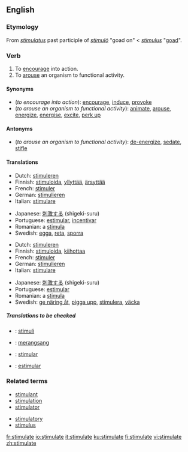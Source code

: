 ==English==

===Etymology===
From {{L.}} ''[[stimulatus]]'' past participle of ''[[stimulo#Latin|stimulō]]'' "goad on" < {{L.}} ''[[stimulus]]'' "[[goad]]".

===Verb===
{{en-verb|stimulat|ing}}

# To [[encourage]] into action.
# To [[arouse]] an organism to functional activity.

====Synonyms====
*(''to encourage into action''): [[encourage]], [[induce]], [[provoke]]
*(''to arouse an organism to functional activity''): [[animate]], [[arouse]], [[energize]], [[energise]], [[excite]], [[perk up]]

====Antonyms====
*(''to arouse an organism to functional activity''): [[de-energize]], [[sedate]], [[stifle]]

====Translations====
{{trans-top|to encourage into action}}
*Dutch: [[stimuleren]]
*Finnish: [[stimuloida]], [[yllyttää]], [[ärsyttää]]
*French: [[stimuler]]
*German: [[stimulieren]]
*Italian: [[stimulare]]
{{trans-mid}}
*Japanese: [[刺激する]] (shigeki-suru)
*Portuguese: [[estimular]], [[incentivar]]
*Romanian: a [[stimula]]
*Swedish: [[egga]], [[reta]], [[sporra]]
{{trans-bottom}}

{{trans-top|to arouse an organism to functional activity}}
*Dutch: [[stimuleren]]
*Finnish: [[stimuloida]], [[kiihottaa]]
*French: [[stimuler]]
*German: [[stimulieren]]
*Italian: [[stimulare]]
{{trans-mid}}
*Japanese: [[刺激する]] (shigeki-suru)
*Portuguese: [[estimular]]
*Romanian: a [[stimula]]
*Swedish: [[ge näring åt]], [[pigga upp]], [[stimulera]], [[väcka]]
{{trans-bottom}}

=====Translations to be checked=====
{{checktrans}}
*{{ttbc|Esperanto}}: [[stimuli]]
*{{ttbc|Indonesian}}: [[rangsang|merangsang]]
*{{ttbc|Interlingua}}: [[stimular]]
*{{ttbc|Spanish}}: [[estimular]]

===Related terms===
{{top2}}
*[[stimulant]]
*[[stimulation]]
*[[stimulator]]
{{mid2}}
*[[stimulatory]]
*[[stimulus]]
{{bottom}}

[[fr:stimulate]]
[[io:stimulate]]
[[it:stimulate]]
[[ku:stimulate]]
[[fi:stimulate]]
[[vi:stimulate]]
[[zh:stimulate]]